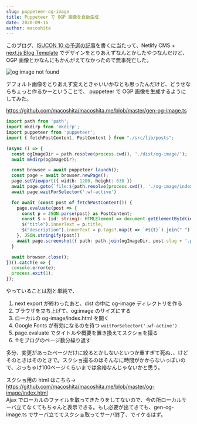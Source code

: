 ```yaml
---
slug: puppeteer-og-image
title: Puppeteer で OGP 画像を自動生成
date: 2020-09-16
author: macoshita
---
```

このブログ、[ISUCON 10 の予選の記事](https://macoshita.me/posts/isucon10-qualifier)を書くに当たって、Netlify CMS + [next.js Blog Template](https://github.com/wutali/nextjs-netlify-blog-template) でデザインをとりあえずなんとかしたやつなんだけど、OGP 画像とかなんにもかんがえてなかったので無事死亡した。

![og:image not found](/images/スクリーンショット-2020-09-16-18.31.16.png)

デフォルト画像をとりあえず変えときゃいいかなとも思ったんだけど、どうせならちょっと作るかーということで、 puppeteer で OGP 画像を生成するようにしてみた。

<https://github.com/macoshita/macoshita.me/blob/master/gen-og-image.ts>

```typescript
import path from 'path';
import mkdirp from 'mkdirp';
import puppeteer from 'puppeteer';
import { fetchPostContent, PostContent } from "./src/lib/posts";

(async () => {
  const ogImageDir = path.resolve(process.cwd(), './dist/og-image/');
  await mkdirp(ogImageDir);

  const browser = await puppeteer.launch();
  const page = await browser.newPage();
  page.setViewport({ width: 1200, height: 630 })
  await page.goto(`file:${path.resolve(process.cwd(), './og-image/index.html')}`);
  await page.waitForSelector('.wf-active')

  for await (const post of fetchPostContent()) {
    page.evaluate(post => {
      const p = JSON.parse(post) as PostContent;
      const $ = (id: string): HTMLElement => document.getElementById(id)!;
      $("title").innerText = p.title;
      $("description").innerText = p.tags?.map(t => `#${t}`).join(" ") ?? "";
    }, JSON.stringify(post))
    await page.screenshot({ path: path.join(ogImageDir, post.slug + '.png') });
  }

  await browser.close();
})().catch(e => {
  console.error(e);
  process.exit(1);
});
```

やっていることは割と単純で、

1. next export が終わったあと、dist の中に og-image ディレクトリを作る
2. ブラウザを立ち上げて、og:image のサイズにする
3. ローカルの og-image/index.html を開く
4. Google Fonts が有効になるのを待つ `waitForSelector('.wf-active')`
5. page.evaluate でタイトルや概要を置き換えてスクショを撮る
6. ↑をブログのページ数分繰り返す

多分、変更があったページだけに絞るとかしないといつか重すぎて死ぬ、、けどそのときはそのときで。スクショ撮るのはそんなに時間がかからないっぽいので、ぶっちゃけ100ページくらいまでは余裕なんじゃないかと思う。

スクショ用の html はこちら→ <https://github.com/macoshita/macoshita.me/blob/master/og-image/index.html>\
Ajax でローカルのファイルを取ってきたりをしてないので、今の所ローカルサーバ立てなくてもちゃんと表示できる。もし必要が出てきても、gen-og-image.ts でサーバ立ててスクショ取ってサーバ終了、でイケるはず。